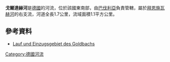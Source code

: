 {{Coord|49.50819|N|12.64256|E|display=title}}

'''戈爾達赫河'''是[[德國|德國]]的河流，位於該國東南部，由[[巴伐利亞|巴伐利亞]]負責管轄，屬於[[拜恩施瓦赫河|拜恩施瓦赫河]]的右支流，河道全長1.7公里，流域面積1.1平方公里。

==參考資料==
* [https://geoportal.bayern.de/bayernatlas/index.html?bgLayer=tk&X=5486550.12&Y=4546088.40&zoom=10&lang=de&topic=ba&layers_visibility=false&layers=e528a2a8-44e7-46e9-9069-1a8295b113b5&catalogNodes=122 Lauf und Einzugsgebiet des Goldbachs]

{{Germany-geo-stub}}
[[Category:德國河流|Category:德國河流]]